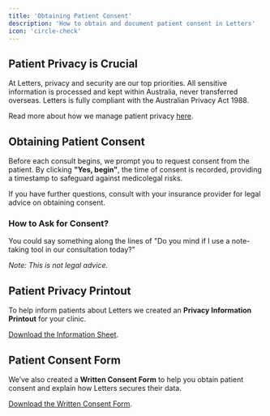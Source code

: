 ```yaml
---
title: 'Obtaining Patient Consent'
description: 'How to obtain and document patient consent in Letters'
icon: 'circle-check'
---
```


## Patient Privacy is Crucial

At Letters, privacy and security are our top priorities. All sensitive information is processed and kept within Australia, never transferred overseas. Letters is fully compliant with the Australian Privacy Act 1988.

Read more about how we manage patient privacy [here](/privacy/overview.mdx).

## Obtaining Patient Consent

Before each consult begins, we prompt you to request consent from the patient. By clicking **"Yes, begin"**, the time of consent is recorded, providing a timestamp to safeguard against medicolegal risks.

If you have further questions, consult with your insurance provider for legal advice on obtaining consent.

### How to Ask for Consent?

You could say something along the lines of "Do you mind if I use a note-taking tool in our consultation today?" 

*Note: This is not legal advice.*

## Patient Privacy Printout

To help inform patients about Letters we created an **Privacy Information Printout** for your clinic.

[Download the Information Sheet](#).

## Patient Consent Form

We’ve also created a **Written Consent Form** to help you obtain patient consent and explain how Letters secures their data.

[Download the Written Consent Form](#).
